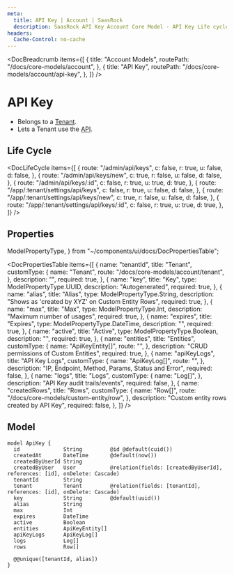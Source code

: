 ```yaml
---
meta:
  title: API Key | Account | SaasRock
  description: SaasRock API Key Account Core Model - API Key Life cycle, Properties and Model.
headers:
  Cache-Control: no-cache
---
```



<DocBreadcrumb
  items={[
    {
      title: "Account Models",
      routePath: "/docs/core-models/account",
    },
    {
      title: "API Key",
      routePath: "/docs/core-models/account/api-key",
    },
  ]}
/>

# API Key

- Belongs to a [Tenant](/docs/core-models/account/tenant).
- Lets a Tenant use the [API](/docs/features/api).

## Life Cycle


<DocLifeCycle
  items={[
    {
      route: "/admin/api/keys",
      c: false,
      r: true,
      u: false,
      d: false,
    },
    {
      route: "/admin/api/keys/new",
      c: true,
      r: false,
      u: false,
      d: false,
    },
    {
      route: "/admin/api/keys/:id",
      c: false,
      r: true,
      u: true,
      d: true,
    },
    {
      route: "/app/:tenant/settings/api/keys",
      c: false,
      r: true,
      u: false,
      d: false,
    },
    {
      route: "/app/:tenant/settings/api/keys/new",
      c: true,
      r: false,
      u: false,
      d: false,
    },
    {
      route: "/app/:tenant/settings/api/keys/:id",
      c: false,
      r: true,
      u: true,
      d: true,
    },
  ]}
/>

## Properties

  ModelPropertyType,
} from "~/components/ui/docs/DocPropertiesTable";

<DocPropertiesTable
  items={[
    {
      name: "tenantId",
      title: "Tenant",
      customType: {
        name: "Tenant",
        route: "/docs/core-models/account/tenant",
      },
      description: "",
      required: true,
    },
    {
      name: "key",
      title: "Key",
      type: ModelPropertyType.UUID,
      description: "Autogenerated",
      required: true,
    },
    {
      name: "alias",
      title: "Alias",
      type: ModelPropertyType.String,
      description:
        "Shows as 'created by XYZ' on Custom Entity Rows",
      required: true,
    },
    {
      name: "max",
      title: "Max",
      type: ModelPropertyType.Int,
      description: "Maximum number of usages",
      required: true,
    },
    {
      name: "expires",
      title: "Expires",
      type: ModelPropertyType.DateTime,
      description: "",
      required: true,
    },
    {
      name: "active",
      title: "Active",
      type: ModelPropertyType.Boolean,
      description: "",
      required: true,
    },
    {
      name: "entities",
      title: "Entities",
      customType: {
        name: "ApiKeyEntity[]",
        route: "",
      },
      description: "CRUD permissions of Custom Entities",
      required: true,
    },
    {
      name: "apiKeyLogs",
      title: "API Key Logs",
      customType: {
        name: "ApiKeyLog[]",
        route: "",
      },
      description:
        "IP, Endpoint, Method, Params, Status and Error",
      required: false,
    },
    {
      name: "logs",
      title: "Logs",
      customType: {
        name: "Log[]",
      },
      description: "API Key audit trails/events",
      required: false,
    },
    {
      name: "createdRows",
      title: "Rows",
      customType: {
        name: "Row[]",
        route: "/docs/core-models/custom-entity/row",
      },
      description: "Custom entity rows created by API Key",
      required: false,
    },
  ]}
/>

## Model

```
model ApiKey {
  id              String         @id @default(cuid())
  createdAt       DateTime       @default(now())
  createdByUserId String
  createdByUser   User           @relation(fields: [createdByUserId], references: [id], onDelete: Cascade)
  tenantId        String
  tenant          Tenant         @relation(fields: [tenantId], references: [id], onDelete: Cascade)
  key             String         @default(uuid())
  alias           String
  max             Int
  expires         DateTime
  active          Boolean
  entities        ApiKeyEntity[]
  apiKeyLogs      ApiKeyLog[]
  logs            Log[]
  rows            Row[]

  @@unique([tenantId, alias])
}
```
